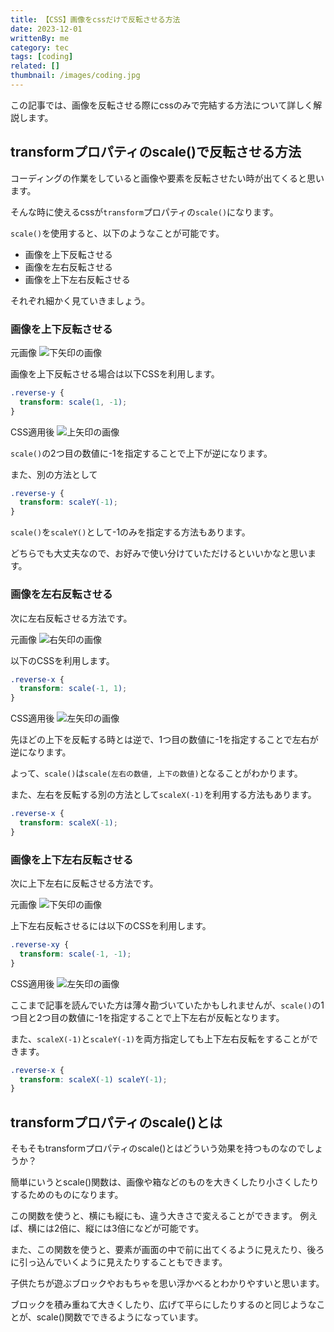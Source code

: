 ```yaml
---
title: 【CSS】画像をcssだけで反転させる方法
date: 2023-12-01
writtenBy: me
category: tec
tags: [coding]
related: []
thumbnail: /images/coding.jpg
---
```


この記事では、画像を反転させる際にcssのみで完結する方法について詳しく解説します。

## transformプロパティのscale()で反転させる方法
コーディングの作業をしていると画像や要素を反転させたい時が出てくると思います。

そんな時に使えるcssが`transform`プロパティの`scale()`になります。

`scale()`を使用すると、以下のようなことが可能です。

- 画像を上下反転させる
- 画像を左右反転させる
- 画像を上下左右反転させる

それぞれ細かく見ていきましょう。

### 画像を上下反転させる

元画像
![下矢印の画像](shita.png)

画像を上下反転させる場合は以下CSSを利用します。

```css
.reverse-y {
  transform: scale(1, -1);
}
```

CSS適用後
![上矢印の画像](ue.png)

`scale()`の2つ目の数値に-1を指定することで上下が逆になります。

また、別の方法として

```css
.reverse-y {
  transform: scaleY(-1);
}
```

`scale()`を`scaleY()`として-1のみを指定する方法もあります。

どちらでも大丈夫なので、お好みで使い分けていただけるといいかなと思います。

### 画像を左右反転させる
次に左右反転させる方法です。

元画像
![右矢印の画像](migi.png)

以下のCSSを利用します。

```css
.reverse-x {
  transform: scale(-1, 1);
}
```

CSS適用後
![左矢印の画像](hidari.png)

先ほどの上下を反転する時とは逆で、1つ目の数値に-1を指定することで左右が逆になります。

よって、`scale()`は`scale(左右の数値, 上下の数値)`となることがわかります。

また、左右を反転する別の方法として`scaleX(-1)`を利用する方法もあります。

```css
.reverse-x {
  transform: scaleX(-1);
}
```

### 画像を上下左右反転させる
次に上下左右に反転させる方法です。

元画像
![下矢印の画像](shita.png)

上下左右反転させるには以下のCSSを利用します。

```css
.reverse-xy {
  transform: scale(-1, -1);
}
```

CSS適用後
![左矢印の画像](hidarimigigyaku.png)

ここまで記事を読んでいた方は薄々勘づいていたかもしれませんが、`scale()`の1つ目と2つ目の数値に-1を指定することで上下左右が反転となります。

また、`scaleX(-1)`と`scaleY(-1)`を両方指定しても上下左右反転をすることができます。

```css
.reverse-x {
  transform: scaleX(-1) scaleY(-1);
}
```

## transformプロパティのscale()とは
そもそもtransformプロパティのscale()とはどういう効果を持つものなのでしょうか？

簡単にいうとscale()関数は、画像や箱などのものを大きくしたり小さくしたりするためのものになります。

この関数を使うと、横にも縦にも、違う大きさで変えることができます。
例えば、横には2倍に、縦には3倍になどが可能です。

また、この関数を使うと、要素が画面の中で前に出てくるように見えたり、後ろに引っ込んでいくように見えたりすることもできます。

子供たちが遊ぶブロックやおもちゃを思い浮かべるとわかりやすいと思います。

ブロックを積み重ねて大きくしたり、広げて平らにしたりするのと同じようなことが、scale()関数でできるようになっています。
